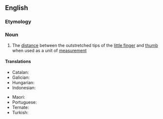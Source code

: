 ==English==

===Etymology===
{{compound|en|hand|span}}

===Noun===
{{en-noun}}

# The [[distance]] between the outstretched tips of the [[little finger]] and [[thumb]] when used as a unit of [[measurement]]

====Translations====
{{trans-top|a measurement}}
* Catalan: {{t+|ca|pam|m}}
* Galician: {{t+|gl|palmo|m}}
* Hungarian: {{t+|hu|arasz}}
* Indonesian: {{t+|id|jengkal}}
{{trans-mid}}
* Maori: {{t|mi|matikara}}
* Portuguese: {{t+|pt|palmo|m}}
* Ternate: {{t|tft|bicanga}}
* Turkish: {{t+|tr|karış}}
{{trans-bottom}}